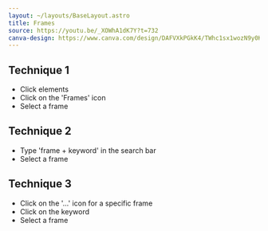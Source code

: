 ```yaml
---
layout: ~/layouts/BaseLayout.astro
title: Frames
source: https://youtu.be/_XOWhA1dK7Y?t=732
canva-design: https://www.canva.com/design/DAFVXkPGkK4/TWhc1sx1wozN9y0KvCwVkw/edit
---
```


## Technique 1

- Click elements
- Click on the 'Frames' icon
- Select a frame

## Technique 2

- Type 'frame + keyword' in the search bar
- Select a frame

## Technique 3

- Click on the '...' icon for a specific frame
- Click on the keyword
- Select a frame

